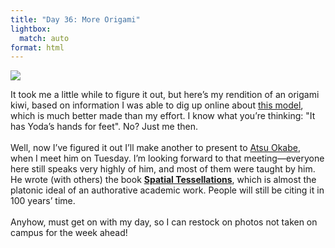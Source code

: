 ```yaml
---
title: "Day 36: More Origami"
lightbox:
  match: auto
format: html
---
```


![](../images/20120526074825_dsc01938.jpg){group="all-the-pictures"}

It took me a little while to figure it out, but here's my rendition of an origami kiwi, based on information I was able to dig up online about [this model](http://design.origami.free.fr/bestof/diaz/Kiwi/Kiwi%20p%20Nicolas.jpg), which is much better made than my effort. I know what you're thinking: \"It has Yoda's hands for feet\". No? Just me then.<br><br>Well, now I've figured it out I'll make another to present to [Atsu Okabe](http://home.csis.u-tokyo.ac.jp/~atsu/index.html), when I meet him on Tuesday.  I'm looking forward to that meeting&mdash;everyone here still speaks very highly of him, and most of them were taught by him.  He wrote (with others) the book [__Spatial Tessellations__](http://home.csis.u-tokyo.ac.jp/~atsu/Voronoi/index.html), which is almost the platonic ideal of an authorative academic work.  People will still be citing it in 100 years' time.<br><br>Anyhow, must get on with my day, so I can restock on photos not taken on campus for the week ahead!
